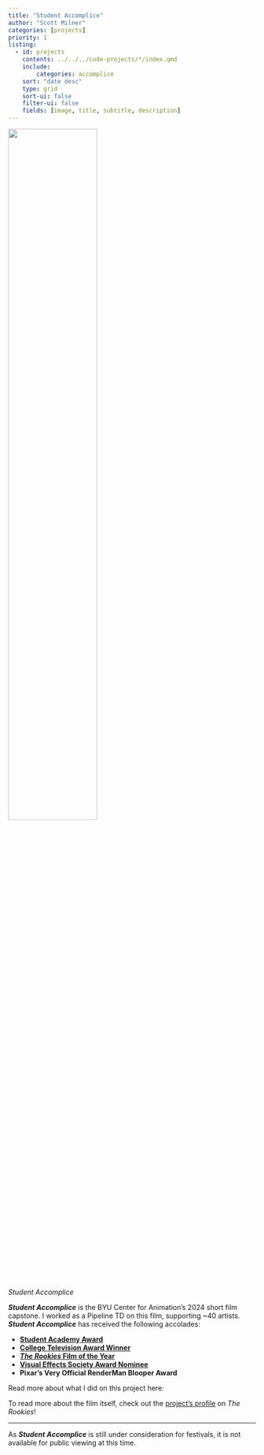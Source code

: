 ```yaml
---
title: "Student Accomplice"
author: "Scott Milner"
categories: [projects]
priority: 1
listing:
  - id: projects
    contents: ../../../code-projects/*/index.qmd
    include:
        categories: accomplice
    sort: "date desc"
    type: grid
    sort-ui: false
    filter-ui: false
    fields: [image, title, subtitle, description]
---
```


::: {#fig-banner}
![](banner.jpg){.lightbox width=60% fig-align="left"}

*Student Accomplice*
:::

***Student Accomplice*** is the BYU Center for Animation's 2024 short film capstone. I worked as a Pipeline TD on this film, supporting ~40 artists. ***Student Accomplice*** has received the following accolades:

- [**Student Academy Award**](https://press.oscars.org/news/award-placements-revealed-2024-student-academy-awardsr)
- [**College Television Award Winner**](https://www.televisionacademy.com/news/foundation-news/44th-cta-winners-250407)
- [***The Rookies* Film of the Year**](https://www.therookies.co/entries/32526)
- [**Visual Effects Society Award Nominee**](https://www.vesglobal.org/press-releases/ves-announces-nominees-for-23rd-annual-ves-awards/)
- **Pixar's Very Official RenderMan Blooper Award**


Read more about what I did on this project here:

::: {#projects}
:::

To read more about the film itself, check out the [project's profile](https://www.therookies.co/entries/32526) on *The Rookies*!

---

As ***Student Accomplice*** is still under consideration for festivals, it is not available for public viewing at this time.

<!--{{< video vimeo.com/952032098 >}}-->
